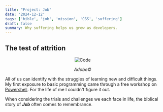 ```yaml
---
title: "Project: Job"
date: '2024-12-12'
tags: ['bible', 'job', 'mission', 'CSS', 'suffering']
draft: false
summary: Why suffering helps us grow as developers.
---
```


## The test of attrition

<div style="text-align: center;">
  <img src="/static/images/pawn.jpg" alt="Code" />
  <p><em>Adobe©</em></p>
</div>

All of us can identify with the struggles of learning new and difficult things. My first exposure to basic programming came through a free workshop on <a href="https://www.powershellengineer.com/archive" target="_blank">Powershell</a>. For the life of me I couldn't figure it out.

When considering the trials and challenges we each face in life, the biblical story of <b><em>Job</em></b> often comes to remembrance.

### 
